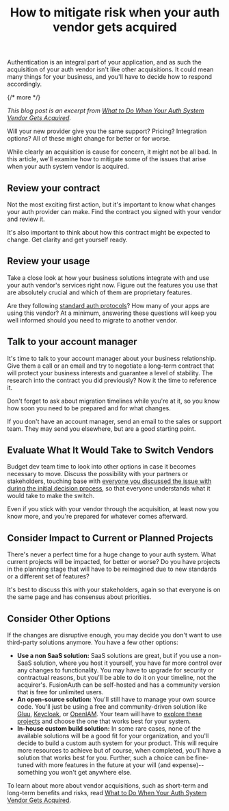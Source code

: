 ﻿---
publish_date: 2021-06-22 
title: How to mitigate risk when your auth vendor gets acquired
description: What risk mitigation steps can you take when your auth vendor is acquired?
authors: Eze Sunday Eze
image: /img/blogs/mitigate-risks-auth-vendor-acquired/how-to-mitigate-risk-when-your-auth-vendor-gets-acquired-header-image.png
categories: article
tags: risk mitigation acquisition
excerpt_separator: "{/* more */}"
---

Authentication is an integral part of your application, and as such the acquisition of your auth vendor isn't like other acquisitions. It could mean many things for your business, and you'll have to decide how to respond accordingly.

{/* more */}

_This blog post is an excerpt from [What to Do When Your Auth System Vendor Gets Acquired](/learn/expert-advice/identity-basics/what-to-do-when-auth-system-vendor-acquired)._

Will your new provider give you the same support? Pricing? Integration options? All of these might change for better or for worse.

While clearly an acquisition is cause for concern, it might not be all bad. In this article, we'll examine how to mitigate some of the issues that arise when your auth system vendor is acquired.  

## Review your contract

Not the most exciting first action, but it's important to know what changes your auth provider can make. Find the contract you signed with your vendor and review it. 

It's also important to think about how this contract might be expected to change. Get clarity and get yourself ready.

## Review your usage

Take a close look at how your business solutions integrate with and use your auth vendor's services right now. Figure out the features you use that are absolutely crucial and which of them are proprietary features. 

Are they following [standard auth protocols](/learn/expert-advice/oauth/value-standards-compliant-authentication)? How many of your apps are using this vendor? At a minimum, answering these questions will keep you well informed should you need to migrate to another vendor.

## Talk to your account manager

It's time to talk to your account manager about your business relationship. Give them a call or an email and try to negotiate a long-term contract that will protect your business interests and guarantee a level of stability. The research into the contract you did previously? Now it the time to reference it.

Don't forget to ask about migration timelines while you're at it, so you know how soon you need to be prepared and for what changes.

If you don't have an account manager, send an email to the sales or support team. They may send you elsewhere, but are a good starting point.

## Evaluate What It Would Take to Switch Vendors
 
Budget dev team time to look into other options in case it becomes necessary to move. Discuss the possibility with your partners or stakeholders, touching base with [everyone you discussed the issue with during the initial decision process](/learn/expert-advice/identity-basics/outsource-auth-system-blueprint), so that everyone understands what it would take to make the switch. 

Even if you stick with your vendor through the acquisition, at least now you know more, and you're prepared for whatever comes afterward. 

## Consider Impact to Current or Planned Projects

There's never a perfect time for a huge change to your auth system. What current projects will be impacted, for better or worse? Do you have projects in the planning stage that will have to be reimagined due to new standards or a different set of features? 

It's best to discuss this with your stakeholders, again so that everyone is on the same page and has consensus about priorities.

## Consider Other Options

If the changes are disruptive enough, you may decide you don't want to use third-party solutions anymore. You have a few other options:

* **Use a non SaaS solution:** SaaS solutions are great, but if you use a non-SaaS solution, where you host it yourself, you have far more control over any changes to functionality. You may have to upgrade for security or contractual reasons, but you'll be able to do it on your timeline, not the acquirer's. FusionAuth can be self-hosted and has a community version that is free for unlimited users.
* **An open-source solution:** You'll still have to manage your own source code. You'll just be using a free and community-driven solution like [Gluu](https://gluu.org), [Keycloak](https://www.keycloak.org/index.html), or [OpenIAM](https://www.openiam.com/). Your team will have to [explore these projects](/learn/expert-advice/identity-basics/open-source-vs-commercial) and choose the one that works best for your system.
* **In-house custom build solution:** In some rare cases, none of the available solutions will be a good fit for your organization, and you'll decide to build a custom auth system for your product. This will require more resources to achieve but of course, when completed, you'll have a solution that works best for you. Further, such a choice can be fine-tuned with more features in the future at your will (and expense)--something you won't get anywhere else.

To learn about more about vendor acquisitions, such as short-term and long-term benefits and risks, read [What to Do When Your Auth System Vendor Gets Acquired](/learn/expert-advice/identity-basics/what-to-do-when-auth-system-vendor-acquired).
